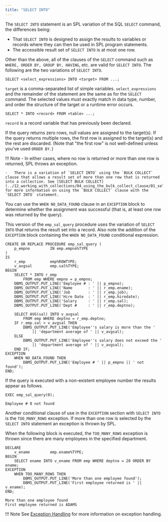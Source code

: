 ```yaml
---
title: "SELECT INTO"
---
```


<div id="select_into" class="registered_link"></div>

The `SELECT INTO` statement is an SPL variation of the SQL `SELECT` command, the differences being:

-   That `SELECT INTO` is designed to assign the results to variables or records where they can then be used in SPL program statements.
-   The accessible result set of `SELECT INTO` is at most one row.

Other than the above, all of the clauses of the `SELECT` command such as `WHERE, ORDER BY, GROUP BY, HAVING`, etc. are valid for `SELECT INTO`. The following are the two variations of `SELECT INTO`.

```text
SELECT <select_expressions> INTO <target> FROM ...;
```

`target` is a comma-separated list of simple variables. `select_expressions` and the remainder of the statement are the same as for the `SELECT` command. The selected values must exactly match in data type, number, and order the structure of the target or a runtime error occurs.

```text
SELECT * INTO <record> FROM <table> ...;
```

`record` is a record variable that has previously been declared.

If the query returns zero rows, null values are assigned to the target(s). If the query returns multiple rows, the first row is assigned to the target(s) and the rest are discarded. (Note that "the first row" is not well-defined unless you’ve used `ORDER BY.`)

!!! Note
    -   In either cases, where no row is returned or more than one row is returned, SPL throws an exception.

    -   There is a variation of `SELECT INTO` using the `BULK COLLECT` clause that allows a result set of more than one row that is returned into a collection. See [SELECT BULK COLLECT](../12_working_with_collections/04_using_the_bulk_collect_clause/01_select_bulk_collect/#select_bulk_collect) for more information on using the `BULK COLLECT` clause with the `SELECT INTO` statement.

You can use the `WHEN NO_DATA_FOUND` clause in an `EXCEPTION` block to determine whether the assignment was successful (that is, at least one row was returned by the query).

This version of the `emp_sal_query` procedure uses the variation of `SELECT INTO` that returns the result set into a record. Also note the addition of the `EXCEPTION` block containing the `WHEN NO_DATA_FOUND` conditional expression.

```text
CREATE OR REPLACE PROCEDURE emp_sal_query (
    p_empno         IN emp.empno%TYPE
)
IS
    r_emp           emp%ROWTYPE;
    v_avgsal        emp.sal%TYPE;
BEGIN
    SELECT * INTO r_emp
        FROM emp WHERE empno = p_empno;
    DBMS_OUTPUT.PUT_LINE('Employee # : ' || p_empno);
    DBMS_OUTPUT.PUT_LINE('Name       : ' || r_emp.ename);
    DBMS_OUTPUT.PUT_LINE('Job        : ' || r_emp.job);
    DBMS_OUTPUT.PUT_LINE('Hire Date  : ' || r_emp.hiredate);
    DBMS_OUTPUT.PUT_LINE('Salary     : ' || r_emp.sal);
    DBMS_OUTPUT.PUT_LINE('Dept #     : ' || r_emp.deptno);

    SELECT AVG(sal) INTO v_avgsal
        FROM emp WHERE deptno = r_emp.deptno;
    IF r_emp.sal > v_avgsal THEN
        DBMS_OUTPUT.PUT_LINE('Employee''s salary is more than the '
            || 'department average of ' || v_avgsal);
    ELSE
        DBMS_OUTPUT.PUT_LINE('Employee''s salary does not exceed the '
            || 'department average of ' || v_avgsal);
    END IF;
EXCEPTION
    WHEN NO_DATA_FOUND THEN
        DBMS_OUTPUT.PUT_LINE('Employee # ' || p_empno || ' not found');
END;
```

If the query is executed with a non-existent employee number the results appear as follows.

```text
EXEC emp_sal_query(0);

Employee # 0 not found
```

Another conditional clause of use in the `EXCEPTION` section with `SELECT INTO` is the `TOO_MANY_ROWS` exception. If more than one row is selected by the `SELECT INTO` statement an exception is thrown by SPL.

When the following block is executed, the `TOO_MANY_ROWS` exception is thrown since there are many employees in the specified department.

```text
DECLARE
    v_ename         emp.ename%TYPE;
BEGIN
    SELECT ename INTO v_ename FROM emp WHERE deptno = 20 ORDER BY ename;
EXCEPTION
    WHEN TOO_MANY_ROWS THEN
        DBMS_OUTPUT.PUT_LINE('More than one employee found');
        DBMS_OUTPUT.PUT_LINE('First employee returned is ' || v_ename);
END;

More than one employee found
First employee returned is ADAMS
```

!!! Note
    See [Exception Handling](../05_control_structures/07_exception_handling/#exception_handling) for more information on exception handling.
